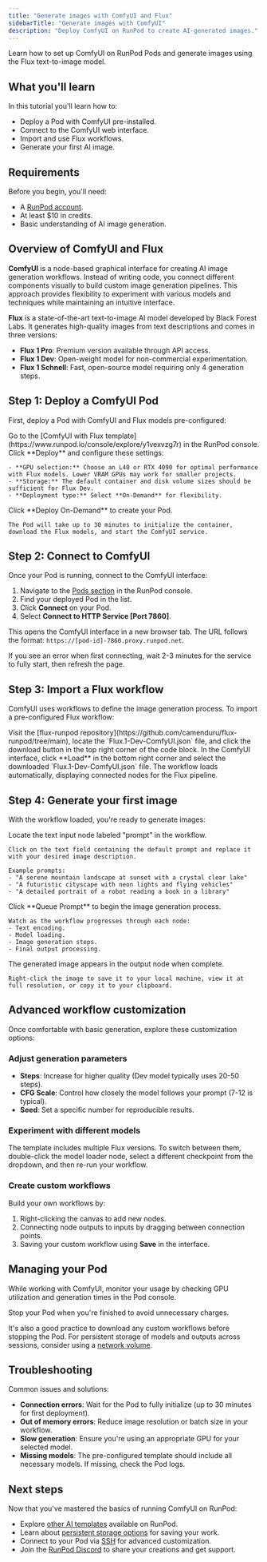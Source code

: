 ```yaml
---
title: "Generate images with ComfyUI and Flux"
sidebarTitle: "Generate images with ComfyUI"
description: "Deploy ComfyUI on RunPod to create AI-generated images."
---
```


Learn how to set up ComfyUI on RunPod Pods and generate images using the Flux text-to-image model.

## What you'll learn

In this tutorial you'll learn how to:

- Deploy a Pod with ComfyUI pre-installed.
- Connect to the ComfyUI web interface.
- Import and use Flux workflows.
- Generate your first AI image.

## Requirements

Before you begin, you'll need:

- A [RunPod account](/get-started/manage-accounts).
- At least $10 in credits.
- Basic understanding of AI image generation.

## Overview of ComfyUI and Flux

**ComfyUI** is a node-based graphical interface for creating AI image generation workflows. Instead of writing code, you connect different components visually to build custom image generation pipelines. This approach provides flexibility to experiment with various models and techniques while maintaining an intuitive interface.

**Flux** is a state-of-the-art text-to-image AI model developed by Black Forest Labs. It generates high-quality images from text descriptions and comes in three versions:

- **Flux 1 Pro**: Premium version available through API access.
- **Flux 1 Dev**: Open-weight model for non-commercial experimentation.
- **Flux 1 Schnell**: Fast, open-source model requiring only 4 generation steps.

## Step 1: Deploy a ComfyUI Pod

First, deploy a Pod with ComfyUI and Flux models pre-configured:

<Steps>
  <Step title="Navigate to the template">
    Go to the [ComfyUI with Flux template](https://www.runpod.io/console/explore/y1vexvzg7r) in the RunPod console.
  </Step>

  <Step title="Configure your Pod">
    Click **Deploy** and configure these settings:
    
    - **GPU selection:** Choose an L40 or RTX 4090 for optimal performance with Flux models. Lower VRAM GPUs may work for smaller projects.
    - **Storage:** The default container and disk volume sizes should be sufficient for Flux Dev.
    - **Deployment type:** Select **On-Demand** for flexibility.
  </Step>

  <Step title="Deploy and wait">
    Click **Deploy On-Demand** to create your Pod.
    
    The Pod will take up to 30 minutes to initialize the container, download the Flux models, and start the ComfyUI service.
  </Step>
</Steps>

## Step 2: Connect to ComfyUI

Once your Pod is running, connect to the ComfyUI interface:

1. Navigate to the [Pods section](https://www.runpod.io/console/pods) in the RunPod console.
2. Find your deployed Pod in the list.
3. Click **Connect** on your Pod.
4. Select **Connect to HTTP Service [Port 7860]**.

This opens the ComfyUI interface in a new browser tab. The URL follows the format: `https://[pod-id]-7860.proxy.runpod.net`.

<Note>
If you see an error when first connecting, wait 2-3 minutes for the service to fully start, then refresh the page.
</Note>

## Step 3: Import a Flux workflow

ComfyUI uses workflows to define the image generation process. To import a pre-configured Flux workflow:

<Steps>
  <Step title="Download the workflow file">
    Visit the [flux-runpod repository](https://github.com/camenduru/flux-runpod/tree/main), locate the `Flux.1-Dev-ComfyUI.json` file, and click the download button in the top right corner of the code block.
  </Step>

  <Step title="Import into ComfyUI">
    In the ComfyUI interface, click **Load** in the bottom right corner and select the downloaded `Flux.1-Dev-ComfyUI.json` file. The workflow loads automatically, displaying connected nodes for the Flux pipeline.
  </Step>
</Steps>

## Step 4: Generate your first image

With the workflow loaded, you're ready to generate images:

<Steps>
  <Step title="Customize your prompt">
    Locate the text input node labeled "prompt" in the workflow. 
    
    Click on the text field containing the default prompt and replace it with your desired image description.
    
    Example prompts:
    - "A serene mountain landscape at sunset with a crystal clear lake"
    - "A futuristic cityscape with neon lights and flying vehicles"
    - "A detailed portrait of a robot reading a book in a library"
  </Step>

  <Step title="Start generation">
    Click **Queue Prompt** to begin the image generation process.
    
    Watch as the workflow progresses through each node:
    - Text encoding.
    - Model loading.
    - Image generation steps.
    - Final output processing.
  </Step>

  <Step title="View your result">
    The generated image appears in the output node when complete. 
    
    Right-click the image to save it to your local machine, view it at full resolution, or copy it to your clipboard.
  </Step>
</Steps>

## Advanced workflow customization

Once comfortable with basic generation, explore these customization options:

### Adjust generation parameters

- **Steps**: Increase for higher quality (Dev model typically uses 20-50 steps).
- **CFG Scale**: Control how closely the model follows your prompt (7-12 is typical).
- **Seed**: Set a specific number for reproducible results.

### Experiment with different models

The template includes multiple Flux versions. To switch between them, double-click the model loader node, select a different checkpoint from the dropdown, and then re-run your workflow.

### Create custom workflows

Build your own workflows by:

1. Right-clicking the canvas to add new nodes.
2. Connecting node outputs to inputs by dragging between connection points.
3. Saving your custom workflow using **Save** in the interface.

## Managing your Pod

While working with ComfyUI, monitor your usage by checking GPU utilization and generation times in the Pod console.

Stop your Pod when you're finished to avoid unnecessary charges.

It's also a good practice to download any custom workflows before stopping the Pod. For persistent storage of models and outputs across sessions, consider using a [network volume](/pods/storage/create-network-volumes).

## Troubleshooting

Common issues and solutions:

- **Connection errors**: Wait for the Pod to fully initialize (up to 30 minutes for first deployment).
- **Out of memory errors**: Reduce image resolution or batch size in your workflow.
- **Slow generation**: Ensure you're using an appropriate GPU for your selected model.
- **Missing models**: The pre-configured template should include all necessary models. If missing, check the Pod logs.

## Next steps

Now that you've mastered the basics of running ComfyUI on RunPod:

- Explore [other AI templates](/pods/templates/overview) available on RunPod.
- Learn about [persistent storage options](/pods/storage/types) for saving your work.
- Connect to your Pod via [SSH](/pods/configuration/use-ssh) for advanced customization.
- Join the [RunPod Discord](https://discord.gg/runpod) to share your creations and get support.